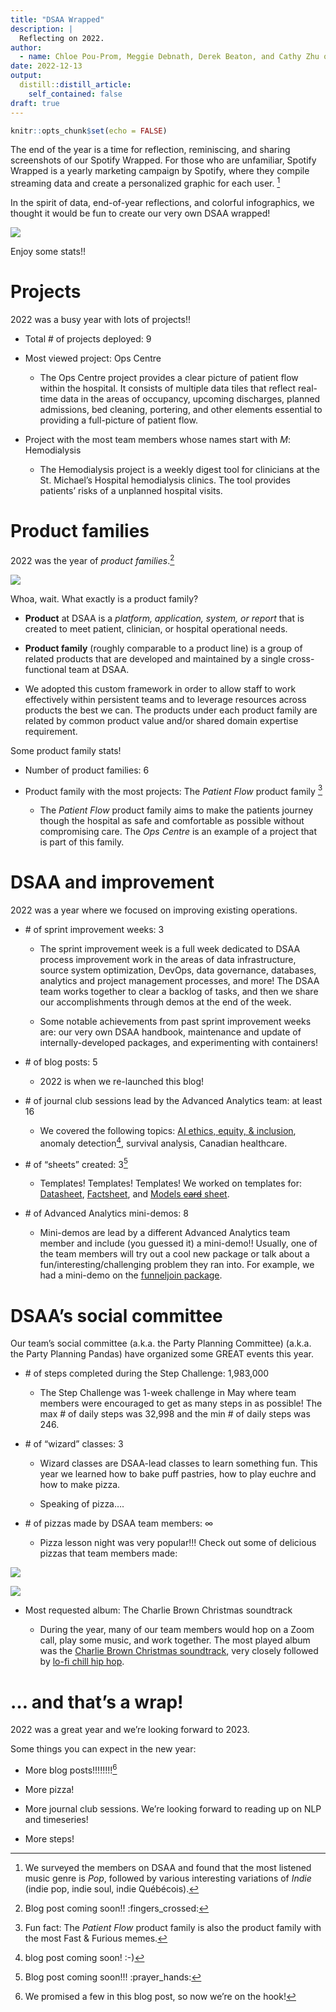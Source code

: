 ```yaml
---
title: "DSAA Wrapped"
description: |
  Reflecting on 2022.
author:
  - name: Chloe Pou-Prom, Meggie Debnath, Derek Beaton, and Cathy Zhu on behalf of DSAA
date: 2022-12-13
output:
  distill::distill_article:
    self_contained: false
draft: true
---
```



```r
knitr::opts_chunk$set(echo = FALSE)
```

The end of the year is a time for reflection, reminiscing, and sharing screenshots of our Spotify Wrapped. For those who are unfamiliar, Spotify Wrapped is a yearly marketing campaign by Spotify, where they compile streaming data and create a personalized graphic for each user. ^[We surveyed the members on DSAA and found that the most listened music genre is _Pop_, followed by various interesting variations of _Indie_ (indie pop, indie soul, indie Québécois).] 

In the spirit of data, end-of-year reflections, and colorful infographics, we thought it would be fun to create our very own DSAA wrapped!

![](dsaa_wrapped.PNG)

Enjoy some stats!!

# Projects

2022 was a busy year with lots of projects!!

- Total \# of projects deployed: 9

- Most viewed project: Ops Centre

    - The Ops Centre project provides a clear picture of patient flow within the hospital. It consists of multiple data tiles that reflect real-time data in the areas of occupancy, upcoming discharges, planned admissions, bed cleaning, portering, and other elements essential to providing a full-picture of patient flow.
    
- Project with the most team members whose names start with _M_: Hemodialysis

    - The Hemodialysis project is a weekly digest tool for clinicians at the St. Michael's Hospital hemodialysis clinics. The tool provides patients' risks of a unplanned hospital visits. 
    

# Product families

2022 was the year of _product families_.^[Blog post coming soon!! :fingers_crossed:]

![](https://slack-imgs.com/?c=1&o1=ro&url=https%3A%2F%2Fimages.squarespace-cdn.com%2Fcontent%2Fv1%2F58b3cae5d1758e0132a008c6%2F1582078446179-VU0VAYNPOV4P3JIBKNIY%2FIt%2527s%2BAbout%2BFamily%2BLogo%2B1500.png%3Fformat%3D1000w)

Whoa, wait. What exactly is a product family? 

- **Product** at DSAA is a _platform, application, system, or report_ that is created to meet patient, clinician, or hospital operational needs.

- **Product family** (roughly comparable to a product line) is a group of related products that are developed and maintained by a single cross-functional team at DSAA. 

- We adopted this custom framework in order to allow staff to work effectively within persistent teams and to leverage resources across products the best we can. The products under each product family are related by common product value and/or shared domain expertise requirement.


Some product family stats!

- Number of product families: 6

- Product family with the most projects: The _Patient Flow_ product family ^[Fun fact: The _Patient Flow_ product family is also the product family with the most Fast & Furious memes.]

    - The _Patient Flow_ product family aims to make the patients journey though the hospital as safe and comfortable as possible without compromising care. The _Ops Centre_ is an example of a project that is part of this family.

# DSAA and improvement

2022 was a year where we focused on improving existing operations.

- \# of sprint improvement weeks: 3

    - The sprint improvement week is a full week dedicated to DSAA process improvement work in the areas of data infrastructure, source system optimization, DevOps, data governance, databases, analytics and project management processes, and more! The DSAA team works together to clear a backlog of tasks, and then we share our accomplishments through demos at the end of the week.
    
    - Some notable achievements from past sprint improvement weeks are: our very own DSAA handbook, maintenance and update of internally-developed packages, and experimenting with containers!
    
- \# of blog posts: 5
  
    - 2022 is when we re-launched this blog! 
    
- \# of journal club sessions lead by the Advanced Analytics team: at least 16

    - We covered the following topics: [AI ethics, equity, & inclusion](https://github.com/LKS-CHART/AA_journal_club/tree/main/2022_01_Ethics_Bias_Inclusion), anomaly detection^[blog post coming soon! :-)], survival analysis, Canadian healthcare.
    
- \# of "sheets" created: 3^[Blog post coming soon!!! :prayer_hands:]

    - Templates! Templates! Templates! We worked on templates for: [Datasheet](https://arxiv.org/abs/1803.09010), [Factsheet](https://aifs360.mybluemix.net/examples), and [Models ~~card~~ sheet](https://vetiver.rstudio.com/learn-more/model-card.html).

- \# of Advanced Analytics mini-demos: 8

    - Mini-demos are lead by a different Advanced Analytics team member and include (you guessed it) a mini-demo!! Usually, one of the team members will try out a cool new package or talk about a fun/interesting/challenging problem they ran into. For example, we had a mini-demo on the [funneljoin package](https://lks-chart.github.io/blog/posts/2022-08-12-putting-the-fun-in-funneljoin/).
    
# DSAA's social committee

Our team's social committee (a.k.a. the Party Planning Committee) (a.k.a. the Party Planning Pandas) have organized some GREAT events this year.

- \# of steps completed during the Step Challenge: 1,983,000

    - The Step Challenge was 1-week challenge in May where team members were encouraged to get as many steps in as possible! The max \# of daily steps was 32,998 and the min \# of daily steps was 246.
    
- \# of "wizard" classes: 3

    - Wizard classes are DSAA-lead classes to learn something fun. This year we learned how to bake puff pastries, how to play euchre and how to make pizza.
    
    - Speaking of pizza....
    
- \# of pizzas made by DSAA team members: $\infty$

    - Pizza lesson night was very popular!!! Check out some of delicious pizzas that team members made:
    
![](pizza_kayla.jpg)

![](pizza_meggie.jpg)

- Most requested album: The Charlie Brown Christmas soundtrack

    - During the year, many of our team members would hop on a Zoom call, play some music, and work together. The most played album was the [Charlie Brown Christmas soundtrack](https://open.spotify.com/album/2XnNY3GEkbWHor5kyvXLu4?si=d6403b3e25044832), very closely followed by [lo-fi chill hip hop](https://open.spotify.com/playlist/0vvXsWCC9xrXsKd4FyS8kM?si=d7adae6166e04ef2).
    
  
# ... and that's a wrap!

2022 was a great year and we're looking forward to 2023.

Some things you can expect in the new year:

- More blog posts!!!!!!!!^[We promised a few in this blog post, so now we're on the hook!]

- More pizza!

- More journal club sessions. We're looking forward to reading up on NLP and timeseries!

- More steps!